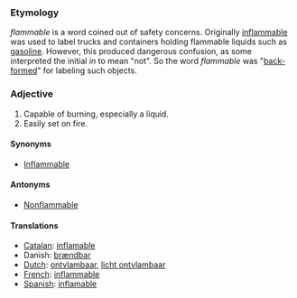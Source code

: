 ===Etymology===
''flammable'' is a word coined out of safety concerns.  Originally [[inflammable]] was used to label trucks and containers holding flammable liquids such as [[gasoline]].  However, this produced dangerous confusion, as some interpreted the initial ''in'' to mean "not".  So the word ''flammable'' was "[[back-formation|back-form]]ed" for labeling such objects.
===Adjective===
#Capable of burning, especially a liquid.
#Easily set on fire.
====Synonyms====
*[[Inflammable]]
====Antonyms====
*[[Nonflammable]]

====Translations====
*[[Catalan]]: [[inflamable]]
*Danish: [[brændbar]]
*[[Dutch]]: [[ontvlambaar]], [[licht ontvlambaar]]
*[[French]]: [[inflammable]]
*[[Spanish]]: [[inflamable]]